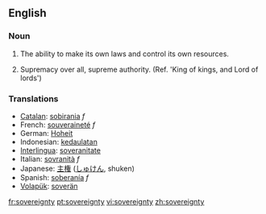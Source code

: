 ==English==

===Noun=== 
{{en-noun|-}}

# {{italbrac|of a nation}} The ability to make its own laws and control its own resources.
# {{italbrac|of God}} Supremacy over all, supreme authority. (Ref. 'King of kings, and Lord of lords')

===Translations=== 
{{rfc-trans}}
*[[Catalan]]: [[sobirania]] ''f''
*French: [[souveraineté]] ''f'' 
*German: [[Hoheit]] 
*Indonesian: [[daulat|kedaulatan]]
*[[Interlingua]]: [[soveranitate]] 
*Italian: [[sovranità]] ''f'' 
*Japanese: [[主権]] ([[しゅけん]], shuken)
*Spanish: [[soberanía]] ''f'' 
*[[Volapük]]: [[soverän]]

[[fr:sovereignty]]
[[pt:sovereignty]]
[[vi:sovereignty]]
[[zh:sovereignty]]